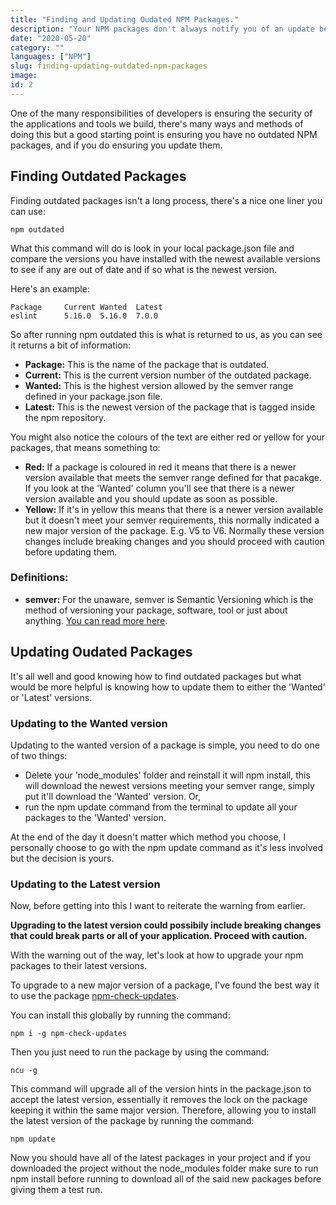 ```yaml
---
title: "Finding and Updating Oudated NPM Packages."
description: "Your NPM packages don't always notify you of an update being available so it's good practice to know how to find and update outdated NPM packages."
date: "2020-05-20"
category: ""
languages: ["NPM"]
slug: finding-updating-outdated-npm-packages
image: 
id: 2
---
```


One of the many responsibilities of developers is ensuring the security of the applications and tools we build, there's many ways and methods of doing this but a good starting point is ensuring you have no
outdated NPM packages, and if you do ensuring you update them.

## Finding Outdated Packages

Finding outdated packages isn't a long process, there's a nice one liner you can use:

```
npm outdated
```

What this command will do is look in your local package.json file and compare the versions you have installed with the newest available versions to see if any are out of date and if so what
is the newest version.

Here's an example:

```
Package     Current Wanted  Latest
eslint      5.16.0  5.16.0  7.0.0
```

So after running npm outdated this is what is returned to us, as you can see it returns a bit of information:

- **Package:** This is the name of the package that is outdated.
- **Current:** This is the current version number of the outdated package.
- **Wanted:** This is the highest version allowed by the semver range defined in your package.json file.
- **Latest:** This is the newest version of the package that is tagged inside the npm repository.

You might also notice the colours of the text are either red or yellow for your packages, that means something to:

- **Red:** If a package is coloured in red it means that there is a newer version available that meets the semver range defined for that pacakge. If you look at the 'Wanted' column you'll see that 
there is a newer version available and you should update as soon as possible.
- **Yellow:** If it's in yellow this means that there is a newer version available but it doesn't meet your semver requirements, this normally indicated a new major version of the package. E.g. V5 to V6.
Normally these version changes include breaking changes and you should proceed with caution before updating them.

### Definitions:

- **semver:** For the unaware, semver is Semantic Versioning which is the method of versioning your package, software, tool or just about anything. [You can read more here]('https://semver.org/').

## Updating Oudated Packages

It's all well and good knowing how to find outdated packages but what would be more helpful is knowing how to update them to either the 'Wanted' or 'Latest' versions.

### Updating to the Wanted version

Updating to the wanted version of a package is simple, you need to do one of two things:

- Delete your 'node_modules' folder and reinstall it will npm install, this will download the newest versions meeting your semver range, simply put it'll download the 'Wanted' version. Or,
- run the npm update command from the terminal to update all your packages to the 'Wanted' version.

At the end of the day it doesn't matter which method you choose, I personally choose to go with the npm update command as it's less involved but the decision is yours.

### Updating to the Latest version

Now, before getting into this I want to reiterate the warning from earlier. 

**Upgrading to the latest version could possibily include breaking changes that could break parts or all of your application. Proceed with caution.**

With the warning out of the way, let's look at how to upgrade your npm packages to their latest versions.

To upgrade to a new major version of a package, I've found the best way it to use the package [npm-check-updates]('https://www.npmjs.com/package/npm-check-updates').

You can install this globally by running the command:

```
npm i -g npm-check-updates
```

Then you just need to run the package by using the command:

```
ncu -g
```

This command will upgrade all of the version hints in the package.json to accept the latest version, essentially it removes the lock on the package keeping it within the same major version.
Therefore, allowing you to install the latest version of the package by running the command:

```
npm update
```

Now you should have all of the latest packages in your project and if you downloaded the project without the node_modules folder make sure to run npm install before running to download
all of the said new packages before giving them a test run.